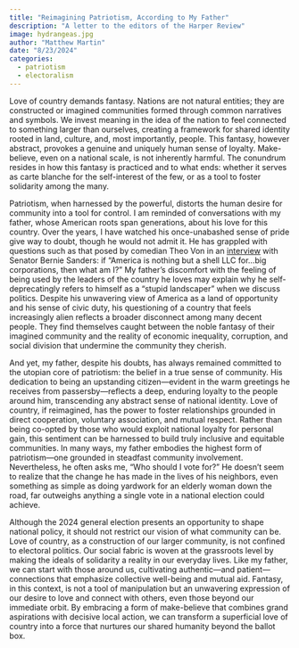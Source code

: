 ```yaml
---
title: "Reimagining Patriotism, According to My Father"
description: "A letter to the editors of the Harper Review"
image: hydrangeas.jpg
author: "Matthew Martin"
date: "8/23/2024"
categories:
  - patriotism
  - electoralism
---
```


Love of country demands fantasy. Nations are not natural entities; they are constructed or imagined communities formed through common narratives and symbols. We invest meaning in the idea of the nation to feel connected to something larger than ourselves, creating a framework for shared identity rooted in land, culture, and, most importantly, people. This fantasy, however abstract, provokes a genuine and uniquely human sense of loyalty. Make-believe, even on a national scale, is not inherently harmful. The conundrum resides in how this fantasy is practiced and to what ends: whether it serves as carte blanche for the self-interest of the few, or as a tool to foster solidarity among the many.

Patriotism, when harnessed by the powerful, distorts the human desire for community into a tool for control. I am reminded of conversations with my father, whose American roots span generations, about his love for this country. Over the years, I have watched his once-unabashed sense of pride give way to doubt, though he would not admit it. He has grappled with questions such as that posed by comedian Theo Von in an [interview](https://twitter.com/okimstillhungry/status/1823810329694101907) with Senator Bernie Sanders: if “America is nothing but a shell LLC for…big corporations, then what am I?” My father’s discomfort with the feeling of being used by the leaders of the country he loves may explain why he self-deprecatingly refers to himself as a “stupid landscaper” when we discuss politics. Despite his unwavering view of America as a land of opportunity and his sense of civic duty, his questioning of a country that feels increasingly alien reflects a broader disconnect among many decent people. They find themselves caught between the noble fantasy of their imagined community and the reality of economic inequality, corruption, and social division that undermine the community they cherish.

And yet, my father, despite his doubts, has always remained committed to the utopian core of patriotism: the belief in a true sense of community. His dedication to being an upstanding citizen—evident in the warm greetings he receives from passersby—reflects a deep, enduring loyalty to the people around him, transcending any abstract sense of national identity. Love of country, if reimagined, has the power to foster relationships grounded in direct cooperation, voluntary association, and mutual respect. Rather than being co-opted by those who would exploit national loyalty for personal gain, this sentiment can be harnessed to build truly inclusive and equitable communities. In many ways, my father embodies the highest form of patriotism—one grounded in steadfast community involvement. Nevertheless, he often asks me, “Who should I vote for?” He doesn’t seem to realize that the change he has made in the lives of his neighbors, even something as simple as doing yardwork for an elderly woman down the road, far outweighs anything a single vote in a national election could achieve.

Although the 2024 general election presents an opportunity to shape national policy, it should not restrict our vision of what community can be. Love of country, as a construction of our larger community, is not confined to electoral politics. Our social fabric is woven at the grassroots level by making the ideals of solidarity a reality in our everyday lives. Like my father, we can start with those around us, cultivating authentic—and patient—connections that emphasize collective well-being and mutual aid. Fantasy, in this context, is not a tool of manipulation but an unwavering expression of our desire to love and connect with others, even those beyond our immediate orbit. By embracing a form of make-believe that combines grand aspirations with decisive local action, we can transform a superficial love of country into a force that nurtures our shared humanity beyond the ballot box.
